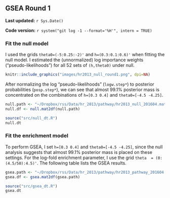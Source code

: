 ## GSEA Round 1 {#hr2013-1}

**Last updated:** `r Sys.Date()`

**Code version:** `r system("git log -1 --format='%H'", intern = TRUE)`

### Fit the null model

I used the grids `theta0=(-5:0.25:-2)'` and `h=(0.3:0.1:0.6)'` when fitting the null model. I estimated the (unnormalized) log importance weights ("pseudo-likelihoods") for all 52 sets of `(h,theta0)` under null.

```r
knitr::include_graphics("images/hr2013_null_round1.png", dpi=NA)
```

After normalizing the log "pseudo-likelihoods" (`logw.step*`) to posterior probabilities (`posp.step*`), we can see that almost 99.1% posterior mass is concentrated on the combinations of `h=[0.3 0.4]` and `theta0=[-4.5 -4.25]`.
```r
null.path <- "~/Dropbox/rss/Data/hr_2013/pathway/hr2013_null_201604.mat"
null.df <- null.mat2df(null.path)
```

```r
source("src/null_dt.R")
null.dt
```

### Fit the enrichment model

To perform GSEA, I set `h=[0.3 0.4]` and `theta0=[-4.5 -4.25]`, since the null analysis suggests that almost 99.1% posterior mass is placed on these settings. For the log-fold enrichment parameter, I use the grid `theta  = (0:(4.5/50):4.5)'`. The following table lists the GSEA results. 
```r
gsea.path <- "~/Dropbox/rss/Data/hr_2013/pathway/hr2013_pathway_201604.mat"
gsea.df <- gsea.mat2df(gsea.path) 
```

```r
source("src/gsea_dt.R")
gsea.dt
```


